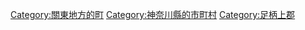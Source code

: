 {{Commonscat|Oi, Kanagawa}}
{{Catmore}}

{{DEFAULTSORT:Oi}}
[[Category:關東地方的町|Category:關東地方的町]]
[[Category:神奈川縣的市町村|Category:神奈川縣的市町村]]
[[Category:足柄上郡|Category:足柄上郡]]